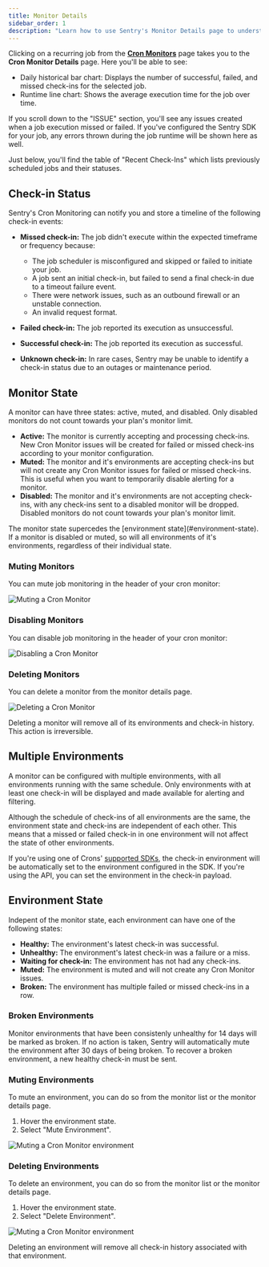 ```yaml
---
title: Monitor Details
sidebar_order: 1
description: "Learn how to use Sentry's Monitor Details page to understand your recurring job's overall health."
---
```


Clicking on a recurring job from the [**Cron Monitors**](https://sentry.io/orgredirect/organizations/:orgslug/crons/) page takes you to the **Cron Monitor Details** page. Here you'll be able to see:
- Daily historical bar chart: Displays the number of successful, failed, and missed check-ins for the selected job.
- Runtime line chart: Shows the average execution time for the job over time.

If you scroll down to the "ISSUE" section, you'll see any issues created when a job execution missed or failed. If you've configured the Sentry SDK for your job, any errors thrown during the job runtime will be shown here as well.

Just below, you'll find the table of "Recent Check-Ins" which lists previously scheduled jobs and their statuses.

<Arcade src="https://demo.arcade.software/7XmPfL0l2pp6KmBUXwMc?embed" />

## Check-in Status

Sentry's Cron Monitoring can notify you and store a timeline of the following check-in events:

- **Missed check-in:** The job didn't execute within the expected timeframe or frequency because:
  - The job scheduler is misconfigured and skipped or failed to initiate your job.
  -  A job sent an initial check-in, but failed to send a final check-in due to a timeout failure event.
  - There were network issues, such as an outbound firewall or an unstable connection.
  - An invalid request format.
  
- **Failed check-in:** The job reported its execution as unsuccessful.
- **Successful check-in:** The job reported its execution as successful.
- **Unknown check-in:** In rare cases, Sentry may be unable to identify a check-in status due to an outages or maintenance period.


## Monitor State

A monitor can have three states: active, muted, and disabled. Only disabled monitors do not count towards your plan's monitor limit.

- **Active:** The monitor is currently accepting and processing check-ins. New Cron Monitor issues will be created for failed or missed check-ins according to your monitor configuration.
- **Muted:** The monitor and it's environments are accepting check-ins but will not create any Cron Monitor issues for failed or missed check-ins. This is useful when you want to temporarily disable alerting for a monitor.
- **Disabled:** The monitor and it's environments are not accepting check-ins, with any check-ins sent to a disabled monitor will be dropped. Disabled monitors do not count towards your plan's monitor limit.

<Alert level="info" title="Note">
  The monitor state supercedes the [environment state](#environment-state). If a
  monitor is disabled or muted, so will all environments of it's environments,
  regardless of their individual state.
</Alert>

### Muting Monitors

You can mute job monitoring in the header of your cron monitor:

![Muting a Cron Monitor](./img/muting-monitor.png)

### Disabling Monitors

You can disable job monitoring in the header of your cron monitor:

![Disabling a Cron Monitor](./img/disabling-monitor.png)

### Deleting Monitors

You can delete a monitor from the monitor details page.

![Deleting a Cron Monitor](./img/deleting-monitor.png)

<Alert level="danger" title="Caution">
  Deleting a monitor will remove all of its environments and check-in history.
  This action is irreversible.
</Alert>

## Multiple Environments

A monitor can be configured with multiple environments, with all environments running with the same schedule. Only environments with at least one check-in will be displayed and made available for alerting and filtering.

Although the schedule of check-ins of all environments are the same, the environment state and check-ins are independent of each other. This means that a missed or failed check-in in one environment will not affect the state of other environments.

If you're using one of Crons' [supported SDKs](/product/crons/getting-started/), the check-in environment will be automatically set to the environment configured in the SDK. If you're using the API, you can set the environment in the check-in payload.

## Environment State

Indepent of the monitor state, each environment can have one of the following states:

- **Healthy:** The environment's latest check-in was successful.
- **Unhealthy:** The environment's latest check-in was a failure or a miss.
- **Waiting for check-in:** The environment has not had any check-ins.
- **Muted:** The environment is muted and will not create any Cron Monitor issues.
- **Broken:** The environment has multiple failed or missed check-ins in a row.

### Broken Environments

Monitor environments that have been consistenly unhealthy for 14 days will be marked as broken. If no action is taken, Sentry will automatically mute the environment after 30 days of being broken. To recover a broken environment, a new healthy check-in must be sent.

### Muting Environments

To mute an environment, you can do so from the monitor list or the monitor details page.

1. Hover the environment state.
2. Select "Mute Environment".

![Muting a Cron Monitor environment](./img/muting-environment.png)

### Deleting Environments

To delete an environment, you can do so from the monitor list or the monitor details page.

1. Hover the environment state.
2. Select "Delete Environment".

![Muting a Cron Monitor environment](./img/deleting-environment.png)

<Alert level="danger" title="Caution">
  Deleting an environment will remove all check-in history associated with that
  environment.
</Alert>
